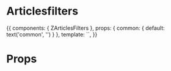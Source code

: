 
<Meta title="Organisms/Articles Filters" component={ZArticlesFilters} />

# Articlesfilters

<Preview>
  <Story name="Common">
    {{
        components: { ZArticlesFilters },
        props: {
          common: {
            default: text('common', '')
          }
        },
        template: `<ZArticlesFilters />`,
    }}
  </Story>
</Preview>

# Props

<Props of={ZArticlesfilters} />
